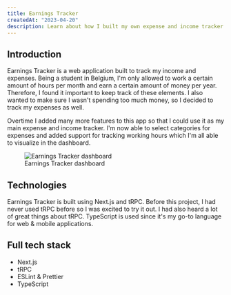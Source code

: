 ```yaml
---
title: Earnings Tracker
createdAt: "2023-04-20"
description: Learn about how I built my own expense and income tracker app
---
```



## Introduction

Earnings Tracker is a web application built to track my income and expenses. Being a student in Belgium,
I'm only allowed to work a certain amount of hours per month and earn a certain amount of money per year.
Therefore, I found it important to keep track of these elements.
I also wanted to make sure I wasn't spending too much money, so I decided to track my expenses as well.

Overtime I added many more features to this app so that I could use it as my main expense and income tracker.
I'm now able to select categories for expenses and added support for tracking working hours which I'm all able to visualize in the dashboard.

<figure>
  <Image
    width={692.25}
    height={553.8}
    alt="Earnings Tracker dashboard"
    src="/blog/earnings-tracker.png"
    blurDataURL={EarningsTracker}
  />
  <figcaption>Earnings Tracker dashboard</figcaption>
</figure>

## Technologies

Earnings Tracker is built using Next.js and tRPC. Before this project,
I had never used tRPC before so I was excited to try it out. I had also heard a lot of great things about tRPC.
TypeScript is used since it's my go-to language for web & mobile applications.

## Full tech stack

- Next.js
- tRPC
- ESLint & Prettier
- TypeScript
